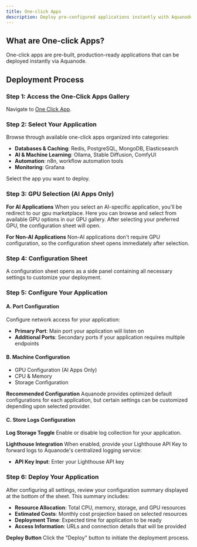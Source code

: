 ```yaml
---
title: One-click Apps
description: Deploy pre-configured applications instantly with Aquanode's one-click deployment system
---
```


## What are One-click Apps?

One-click apps are pre-built, production-ready applications that can be deployed instantly via Aquanode.

## Deployment Process

### Step 1: Access the One-Click Apps Gallery

Navigate to [One Click App](https://console.aquanode.io/templates/one-click-apps).

### Step 2: Select Your Application

Browse through available one-click apps organized into categories:

- **Databases & Caching**: Redis, PostgreSQL, MongoDB, Elasticsearch
- **AI & Machine Learning**: Ollama, Stable Diffusion, ComfyUI
- **Automation**: n8n, workflow automation tools
- **Monitoring**: Grafana

Select the app you want to deploy.

### Step 3: GPU Selection (AI Apps Only)

**For AI Applications**
When you select an AI-specific application, you'll be redirect to our gpu marketplace. Here you can browse and select from available GPU options in our GPU gallery. After selecting your preferred GPU, the configuration sheet will open.

**For Non-AI Applications**
Non-AI applications don't require GPU configuration, so the configuration sheet opens immediately after selection.

### Step 4: Configuration Sheet

A configuration sheet opens as a side panel containing all necessary settings to customize your deployment.

### Step 5: Configure Your Application

#### A. Port Configuration

Configure network access for your application:

- **Primary Port**: Main port your application will listen on
- **Additional Ports**: Secondary ports if your application requires multiple endpoints

#### B. Machine Configuration

- GPU Configuration (AI Apps Only)
- CPU & Memory
- Storage Configuration

**Recommended Configuration**
Aquanode provides optimized default configurations for each application, but certain settings can be customized depending upon selected provider.

#### C. Store Logs Configuration

**Log Storage Toggle**
Enable or disable log collection for your application.

**Lighthouse Integration**
When enabled, provide your Lighthouse API Key to forward logs to Aquanode's centralized logging service:

- **API Key Input**: Enter your Lighthouse API key

### Step 6: Deploy Your Application

After configuring all settings, review your configuration summary displayed at the bottom of the sheet. This summary includes:

- **Resource Allocation**: Total CPU, memory, storage, and GPU resources
- **Estimated Costs**: Monthly cost projection based on selected resources
- **Deployment Time**: Expected time for application to be ready
- **Access Information**: URLs and connection details that will be provided

**Deploy Button**
Click the "Deploy" button to initiate the deployment process. 

